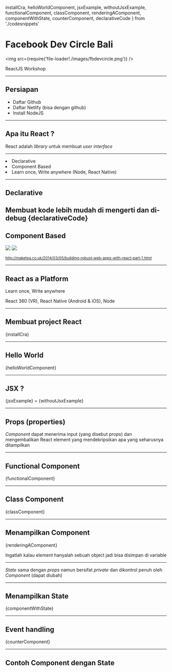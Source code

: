 
  installCra,
  helloWorldComponent,
  jsxExample,
  withoutJsxExample,
  functionalComponent,
  classComponent,
  renderingAComponent,
  componentWithState,
  counterComponent,
  declarativeCode
} from './codesnippets'

<Head>
  <title>DevCBali Workshop</title>
</Head>


# Facebook Dev Circle Bali

<img src={require('file-loader!./images/fbdevcircle.png')} />

ReactJS Workshop

---

## Persiapan

- Daftar Github
- Daftar Netlify (bisa dengan github)
- Install NodeJS

---

## Apa itu React ?

React adalah *library* untuk membuat *user interface*

---

<Appear>
  <li>Declarative</li>
  <li>Component Based</li>
  <li>Learn once, Write anywhere (Node, React Native)</li>
</Appear>

---

## Declarative
Membuat kode lebih mudah di mengerti dan di-debug
<CodeBlock language="jsx" fontSize="18px">
{declarativeCode}
</CodeBlock>
---

## Component Based

<ComponentBasedContent>
<img src="https://www.maketea.co.uk/images/2014-03-05-robust-web-apps-with-react-part-1/wireframe.png" style={{maxHeight: 400, width: 'auto', height: 'auto', padding: 20 }} />
<img src="https://www.maketea.co.uk/images/2014-03-05-robust-web-apps-with-react-part-1/wireframe_deconstructed.png" style={{maxHeight: 400, width: 'auto', height: 'auto', padding: 20}} />
</ComponentBasedContent>

<small><a target="_blank" href="http://maketea.co.uk/2014/03/05/building-robust-web-apps-with-react-part-1.html">http://maketea.co.uk/2014/03/05/building-robust-web-apps-with-react-part-1.html</a></small>

---

## React as a Platform

Learn once, Write anywhere

React 360 (VR), React Native (Android & iOS), Node

---

## Membuat project React

<CodeBlock language="shell">
{installCra}
</CodeBlock>

---


## Hello World

<CodeBlock language="jsx">
{helloWorldComponent}
</CodeBlock>

---

## JSX ?
<CodeBlock language="jsx" fontSize="24px">
{jsxExample}
</CodeBlock>
=
<CodeBlock language="jsx" fontSize="24px">
{withoutJsxExample}
</CodeBlock>

---

## Props (properties)

*Component* dapat menerima input (yang disebut props) dan mengembalikan React element yang mendekripsikan apa yang seharusnya ditampilkan

---

## Functional Component

<CodeBlock language="jsx">
{functionalComponent}
</CodeBlock>

---

## Class Component

<CodeBlock language="jsx">
{classComponent}
</CodeBlock>

---

## Menampilkan Component

<CodeBlock language="jsx">
{renderingAComponent}
</CodeBlock>

Ingatlah kalau element hanyalah sebuah object jadi bisa disimpan di variable

---

*State* sama dengan *props* namun bersifat *private* dan dikontrol penuh oleh *Component* (dapat diubah)

---

## Menampilkan State

<CodeBlock language="jsx">
{componentWithState}
</CodeBlock>

---

## Event handling

<CodeBlock language="jsx" fontSize="18px">
{counterComponent}
</CodeBlock>

---

## Contoh Component dengan State

<Counter />

